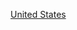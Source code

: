 {{Commons category|2002 establishments in the United States}}
{{estcatCountry|200|2|美國|United States}}

[[Category:2002年北美洲建立|United States]]